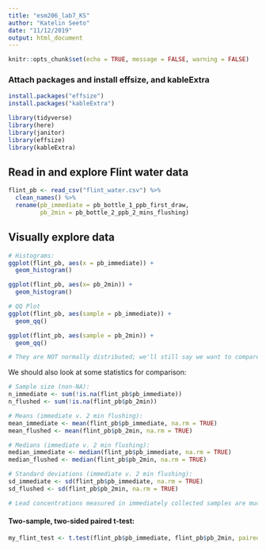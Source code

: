 ```yaml
---
title: "esm206_lab7_KS"
author: "Katelin Seeto"
date: "11/12/2019"
output: html_document
---
```


```r
knitr::opts_chunk$set(echo = TRUE, message = FALSE, warning = FALSE)
```

### Attach packages and install effsize, and kableExtra

```r
install.packages("effsize")
install.packages("kableExtra")

library(tidyverse)
library(here)
library(janitor)
library(effsize)
library(kableExtra)

```


## Read in and explore Flint water data

```r
flint_pb <- read_csv("flint_water.csv") %>% 
  clean_names() %>% 
  rename(pb_immediate = pb_bottle_1_ppb_first_draw, 
         pb_2min = pb_bottle_2_ppb_2_mins_flushing) 
```

## Visually explore data

```r
# Histograms:
ggplot(flint_pb, aes(x = pb_immediate)) +
  geom_histogram()

ggplot(flint_pb, aes(x= pb_2min)) +
  geom_histogram()

# QQ Plot 
ggplot(flint_pb, aes(sample = pb_immediate)) +
  geom_qq()

ggplot(flint_pb, aes(sample = pb_2min)) +
  geom_qq()

# They are NOT normally distributed; we'll still say we want to compare means, and can do that comfortably because of CLT (sampling distribution of the means will be normal).
```

We should also look at some statistics for comparison: 

```r
# Sample size (non-NA):
n_immediate <- sum(!is.na(flint_pb$pb_immediate))
n_flushed <- sum(!is.na(flint_pb$pb_2min))

# Means (immediate v. 2 min flushing):
mean_immediate <- mean(flint_pb$pb_immediate, na.rm = TRUE)
mean_flushed <- mean(flint_pb$pb_2min, na.rm = TRUE)

# Medians (immediate v. 2 min flushing):
median_immediate <- median(flint_pb$pb_immediate, na.rm = TRUE)
median_flushed <- median(flint_pb$pb_2min, na.rm = TRUE)

# Standard deviations (immediate v. 2 min flushing):
sd_immediate <- sd(flint_pb$pb_immediate, na.rm = TRUE)
sd_flushed <- sd(flint_pb$pb_2min, na.rm = TRUE)

# Lead concentrations measured in immediately collected samples are much higher than those in water collected after 2 min flushing. 
```

#### Two-sample, two-sided **paired** t-test:

```r
my_flint_test <- t.test(flint_pb$pb_immediate, flint_pb$pb_2min, paired = TRUE)
```


